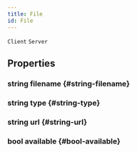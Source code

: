 ```yaml
---
title: File
id: File
---
```

`Client`
`Server`

## Properties

### string filename {#string-filename}

### string type {#string-type}

### string url {#string-url}

### bool available {#bool-available}

